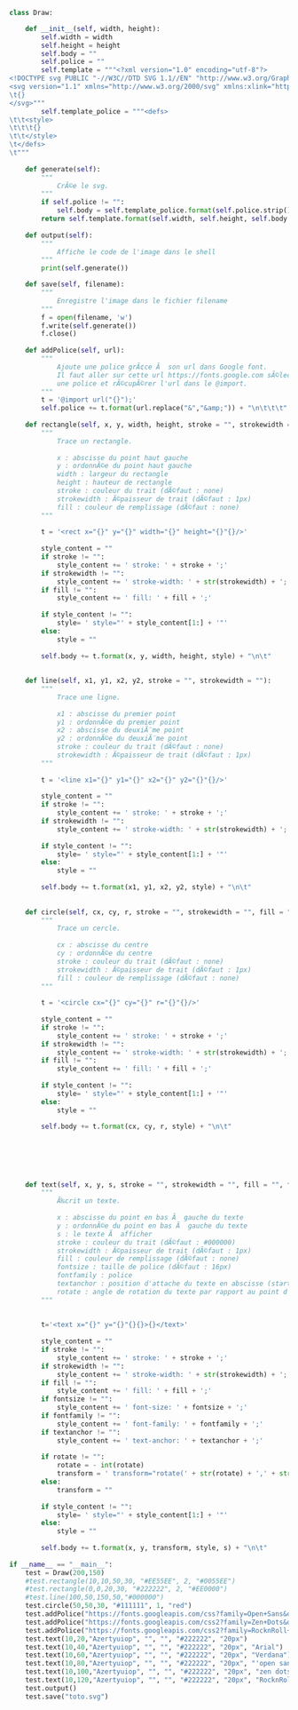 ```py
class Draw:

    def __init__(self, width, height):
        self.width = width
        self.height = height
        self.body = ""
        self.police = ""
        self.template = """<?xml version="1.0" encoding="utf-8"?>
<!DOCTYPE svg PUBLIC "-//W3C//DTD SVG 1.1//EN" "http://www.w3.org/Graphics/SVG/1.1/DTD/svg11.dtd">
<svg version="1.1" xmlns="http://www.w3.org/2000/svg" xmlns:xlink="http://www.w3.org/1999/xlink" viewBox="0 0 {} {}">
\t{}
</svg>"""
        self.template_police = """<defs>
\t\t<style>
\t\t\t{}
\t\t</style>
\t</defs>
\t"""
        
    def generate(self):
        """
            CrÃ©e le svg.
        """
        if self.police != "":
            self.body = self.template_police.format(self.police.strip()) + self.body
        return self.template.format(self.width, self.height, self.body.strip())
    
    def output(self):
        """
            Affiche le code de l'image dans le shell
        """
        print(self.generate())

    def save(self, filename):
        """
            Enregistre l'image dans le fichier filename
        """
        f = open(filename, 'w')
        f.write(self.generate())
        f.close()
    
    def addPolice(self, url):
        """
            Ajoute une police grÃ¢ce Ã  son url dans Google font.
            Il faut aller sur cette url https://fonts.google.com sÃ©lectionner
            une police et rÃ©cupÃ©rer l'url dans le @import.
        """
        t = '@import url("{}");'
        self.police += t.format(url.replace("&","&amp;")) + "\n\t\t\t"
    
    def rectangle(self, x, y, width, height, stroke = "", strokewidth = "", fill = ""):
        """
            Trace un rectangle.
            
            x : abscisse du point haut gauche
            y : ordonnÃ©e du point haut gauche
            width : largeur du rectangle
            height : hauteur de rectangle
            stroke : couleur du trait (dÃ©faut : none)
            strokewidth : Ã©paisseur de trait (dÃ©faut : 1px)
            fill : couleur de remplissage (dÃ©faut : none)
        """
        
        t = '<rect x="{}" y="{}" width="{}" height="{}"{}/>'
        
        style_content = ""
        if stroke != "":
            style_content += ' stroke: ' + stroke + ';'
        if strokewidth != "":
            style_content += ' stroke-width: ' + str(strokewidth) + ';'
        if fill != "":
            style_content += ' fill: ' + fill + ';'
            
        if style_content != "":
            style= ' style="' + style_content[1:] + '"'
        else:
            style = ""
        
        self.body += t.format(x, y, width, height, style) + "\n\t"
        
        
    def line(self, x1, y1, x2, y2, stroke = "", strokewidth = ""):
        """
            Trace une ligne.
            
            x1 : abscisse du premier point
            y1 : ordonnÃ©e du premier point
            x2 : abscisse du deuxiÃ¨me point
            y2 : ordonnÃ©e du deuxiÃ¨me point
            stroke : couleur du trait (dÃ©faut : none)
            strokewidth : Ã©paisseur de trait (dÃ©faut : 1px)
        """
            
        t = '<line x1="{}" y1="{}" x2="{}" y2="{}"{}/>'
         
        style_content = ""
        if stroke != "":
            style_content += ' stroke: ' + stroke + ';'
        if strokewidth != "":
            style_content += ' stroke-width: ' + str(strokewidth) + ';'
            
        if style_content != "":
            style= ' style="' + style_content[1:] + '"'
        else:
            style = ""
    
        self.body += t.format(x1, y1, x2, y2, style) + "\n\t"
    
    
    def circle(self, cx, cy, r, stroke = "", strokewidth = "", fill = ""):
        """
            Trace un cercle.
            
            cx : abscisse du centre
            cy : ordonnÃ©e du centre
            stroke : couleur du trait (dÃ©faut : none)
            strokewidth : Ã©paisseur de trait (dÃ©faut : 1px)
            fill : couleur de remplissage (dÃ©faut : none)
        """
        
        t = '<circle cx="{}" cy="{}" r="{}"{}/>'
        
        style_content = ""
        if stroke != "":
            style_content += ' stroke: ' + stroke + ';'
        if strokewidth != "":
            style_content += ' stroke-width: ' + str(strokewidth) + ';'
        if fill != "":
            style_content += ' fill: ' + fill + ';'
            
        if style_content != "":
            style= ' style="' + style_content[1:] + '"'
        else:
            style = ""
        
        self.body += t.format(cx, cy, r, style) + "\n\t"    
        
    
    
    
    
    
    def text(self, x, y, s, stroke = "", strokewidth = "", fill = "", fontsize = "", fontfamily = "", textanchor = "", rotate = ""):
        """
            Ã‰crit un texte.
            
            x : abscisse du point en bas Ã  gauche du texte
            y : ordonnÃ©e du point en bas Ã  gauche du texte
            s : le texte Ã  afficher
            stroke : couleur du trait (dÃ©faut : #000000)
            strokewidth : Ã©paisseur de trait (dÃ©faut : 1px)
            fill : couleur de remplissage (dÃ©faut : none)
            fontsize : taille de police (dÃ©faut : 16px)
            fontfamily : police
            textanchor : position d'attache du texte en abscisse (start | middle | end; dÃ©faut : start)
            rotate : angle de rotation du texte par rapport au point d'attache. Sens trigonomÃ©trique.
        """
        
        
        t='<text x="{}" y="{}"{}{}>{}</text>'
        
        style_content = ""
        if stroke != "":
            style_content += ' stroke: ' + stroke + ';'
        if strokewidth != "":
            style_content += ' stroke-width: ' + str(strokewidth) + ';'
        if fill != "":
            style_content += ' fill: ' + fill + ';'
        if fontsize != "":
            style_content += ' font-size: ' + fontsize + ';'
        if fontfamily != "":
            style_content += ' font-family: ' + fontfamily + ';'
        if textanchor != "":
            style_content += ' text-anchor: ' + textanchor + ';'
        
        if rotate != "":
            rotate = - int(rotate)
            transform = ' transform="rotate(' + str(rotate) + ',' + str(x) + ',' + str(y) + ')"'
        else:
            transform = ""
        
        if style_content != "":
            style= ' style="' + style_content[1:] + '"'
        else:
            style = ""
        
        self.body += t.format(x, y, transform, style, s) + "\n\t"
        
if __name__ == "__main__":   
    test = Draw(200,150)
    #test.rectangle(10,10,50,30, "#EE55EE", 2, "#0055EE")
    #test.rectangle(0,0,20,30, "#222222", 2, "#EE0000")
    #test.line(100,50,150,50,"#000000")
    test.circle(50,50,30, "#111111", 1, "red")
    test.addPolice("https://fonts.googleapis.com/css?family=Open+Sans&display=swap")
    test.addPolice("https://fonts.googleapis.com/css2?family=Zen+Dots&display=swap")
    test.addPolice("https://fonts.googleapis.com/css2?family=RocknRoll+One&display=swap")
    test.text(10,20,"Azertyuiop", "", "", "#222222", "20px")
    test.text(10,40,"Azertyuiop", "", "", "#222222", "20px", "Arial")
    test.text(10,60,"Azertyuiop", "", "", "#222222", "20px", "Verdana")
    test.text(10,80,"Azertyuiop", "", "", "#222222", "20px", "'open sans'")
    test.text(10,100,"Azertyuiop", "", "", "#222222", "20px", "zen dots")
    test.text(10,120,"Azertyuiop", "", "", "#222222", "20px", "RocknRoll One")
    test.output()
    test.save("toto.svg")
```
